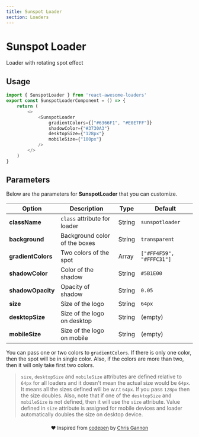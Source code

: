 ```yaml
---
title: Sunspot Loader
section: Loaders
---
```



# Sunspot Loader
Loader with rotating spot effect 

## Usage
<Loader name="SunspotLoader" />

```js highlight={1,5-10}
import { SunspotLoader } from 'react-awesome-loaders'
export const SunspotLoaderComponent = () => {
    return (
        <>
            <SunspotLoader
                gradientColors={["#6366F1", "#E0E7FF"]}
                shadowColor={"#3730A3"}
                desktopSize={"128px"}
                mobileSize={"100px"} 
            />
        </>
    )
}
```

## Parameters
Below are the parameters for **SunspotLoader** that you can customize.  

| Option             | Description                   | Type   | Default                  |
| ------------------ | ----------------------------- | ------ | ------------------------ |
| **className**      | `class` attribute for loader  | String | `sunspotloader`          |
| **background**     | Background color of the boxes | String | `transparent`            |
| **gradientColors** | Two colors of the spot        | Array  | `["#FF4F59", "#FFFC31"]` |
| **shadowColor**    | Color of the shadow           | String | `#5B1E00`                |
| **shadowOpacity**  | Opacity of shadow             | String | `0.05`                   |
| **size**           | Size of the logo              | String | `64px`                   |
| **desktopSize**    | Size of the logo on desktop   | String | (empty)                  |
| **mobileSize**     | Size of the logo on mobile    | String | (empty)                  |

You can pass one or two colors to `gradientColors`. If there is only one color, then the spot will be in single color. Also, if the colors are more than two, then it will only take first two colors.

> `size`, `desktopSize` and `mobileSize` attributes are defined relative to `64px` for all loaders and it doesn't mean the actual size would be `64px`. It means all the sizes defined will be w.r.t `64px`. If you pass `128px` then the size doubles. Also, note that if one of the `desktopSize` and `mobileSize` is not defined, then it will use the `size` attribute. Value defined in `size` attribute is assigned for mobile devices and loader automatically doubles the size on desktop device.

<p align="center" style="font-size:13px;margin-top:20px;">❤️ Inspired from <a href="https://codepen.io/chrisgannon/pen/vYGozeN">codepen</a> by <a href="https://codepen.io/chrisgannon">Chris Gannon</a></p>